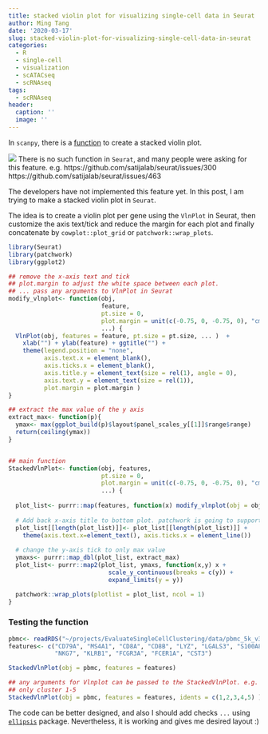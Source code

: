 ```yaml
---
title: stacked violin plot for visualizing single-cell data in Seurat
author: Ming Tang
date: '2020-03-17'
slug: stacked-violin-plot-for-visualizing-single-cell-data-in-seurat
categories:
  - R
  - single-cell
  - visualization
  - scATACseq
  - scRNAseq
tags:
  - scRNAseq
header:
  caption: ''
  image: ''
---
```


In `scanpy`, there is a [function](https://icb-scanpy-tutorials.readthedocs-hosted.com/en/latest/visualizing-marker-genes.html) to create a stacked violin plot.

![](/img/posts_img/scanpy.png)
There is no such function in `Seurat`, and many people were asking for this feature.
e.g. https://github.com/satijalab/seurat/issues/300  
https://github.com/satijalab/seurat/issues/463


The developers have not implemented this feature yet. In this post, I am trying to make a stacked violin plot in `Seurat`.

The idea is to create a violin plot per gene using the `VlnPlot` in Seurat, then 
customize the axis text/tick and reduce the margin for each plot and finally concatenate by 
`cowplot::plot_grid` or `patchwork::wrap_plots`.

```r
library(Seurat)
library(patchwork)
library(ggplot2)

## remove the x-axis text and tick
## plot.margin to adjust the white space between each plot.
## ... pass any arguments to VlnPlot in Seurat
modify_vlnplot<- function(obj, 
                          feature, 
                          pt.size = 0, 
                          plot.margin = unit(c(-0.75, 0, -0.75, 0), "cm"),
                          ...) {
  VlnPlot(obj, features = feature, pt.size = pt.size, ... )  + 
    xlab("") + ylab(feature) + ggtitle("") + 
    theme(legend.position = "none", 
          axis.text.x = element_blank(), 
          axis.ticks.x = element_blank(), 
          axis.title.y = element_text(size = rel(1), angle = 0), 
          axis.text.y = element_text(size = rel(1)), 
          plot.margin = plot.margin ) 
}

## extract the max value of the y axis
extract_max<- function(p){
  ymax<- max(ggplot_build(p)$layout$panel_scales_y[[1]]$range$range)
  return(ceiling(ymax))
}


## main function
StackedVlnPlot<- function(obj, features,
                          pt.size = 0, 
                          plot.margin = unit(c(-0.75, 0, -0.75, 0), "cm"),
                          ...) {
  
  plot_list<- purrr::map(features, function(x) modify_vlnplot(obj = obj,feature = x, ...))
  
  # Add back x-axis title to bottom plot. patchwork is going to support this?
  plot_list[[length(plot_list)]]<- plot_list[[length(plot_list)]] +
    theme(axis.text.x=element_text(), axis.ticks.x = element_line())
  
  # change the y-axis tick to only max value 
  ymaxs<- purrr::map_dbl(plot_list, extract_max)
  plot_list<- purrr::map2(plot_list, ymaxs, function(x,y) x + 
                            scale_y_continuous(breaks = c(y)) + 
                            expand_limits(y = y))

  patchwork::wrap_plots(plotlist = plot_list, ncol = 1)
}

```

### Testing the function

```r
pbmc<- readRDS("~/projects/EvaluateSingleCellClustering/data/pbmc_5k_v3.rds")
features<- c("CD79A", "MS4A1", "CD8A", "CD8B", "LYZ", "LGALS3", "S100A8", "GNLY",
             "NKG7", "KLRB1", "FCGR3A", "FCER1A", "CST3")

StackedVlnPlot(obj = pbmc, features = features)

## any arguments for Vlnplot can be passed to the StackedVlnPlot. e.g. idents.
## only cluster 1-5
StackedVlnPlot(obj = pbmc, features = features, idents = c(1,2,3,4,5) )
```

The code can be better designed, and also I should add checks `...` using [`ellipsis`](https://ellipsis.r-lib.org/) package. Nevertheless, it is working and gives me desired layout :)


